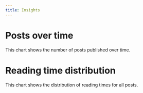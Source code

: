 ```yaml
---
title: Insights
---
```


# Posts over time

This chart shows the number of posts published over time.

<PostsOverTimeChart />

# Reading time distribution

This chart shows the distribution of reading times for all posts.

<ReadingTimeDistributionChart />
